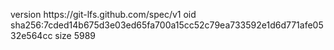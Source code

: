 version https://git-lfs.github.com/spec/v1
oid sha256:7cded14b675d3e03ed65fa700a15cc52c79ea733592e1d6d771afe0532e564cc
size 5989
